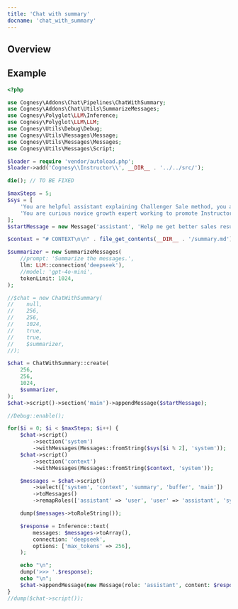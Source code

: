 ```yaml
---
title: 'Chat with summary'
docname: 'chat_with_summary'
---
```


## Overview


## Example


```php
<?php

use Cognesy\Addons\Chat\Pipelines\ChatWithSummary;
use Cognesy\Addons\Chat\Utils\SummarizeMessages;
use Cognesy\Polyglot\LLM\Inference;
use Cognesy\Polyglot\LLM\LLM;
use Cognesy\Utils\Debug\Debug;
use Cognesy\Utils\Messages\Message;
use Cognesy\Utils\Messages\Messages;
use Cognesy\Utils\Messages\Script;

$loader = require 'vendor/autoload.php';
$loader->add('Cognesy\\Instructor\\', __DIR__ . '../../src/');

die(); // TO BE FIXED

$maxSteps = 5;
$sys = [
    'You are helpful assistant explaining Challenger Sale method, you answer questions. Provide very brief answers, not more than one sentence. Simplify things, don\'t go into details, but be very pragmatic and focused on practical bizdev problems.',
    'You are curious novice growth expert working to promote Instructor library, you keep asking questions. Use your knowledge of Instructor library and marketing of tech products for developers. Ask short, simple questions. Always ask a single question.',
];
$startMessage = new Message('assistant', 'Help me get better sales results. Be brief and concise.');

$context = "# CONTEXT\n\n" . file_get_contents(__DIR__ . '/summary.md');

$summarizer = new SummarizeMessages(
    //prompt: 'Summarize the messages.',
    llm: LLM::connection('deepseek'),
    //model: 'gpt-4o-mini',
    tokenLimit: 1024,
);

//$chat = new ChatWithSummary(
//    null,
//    256,
//    256,
//    1024,
//    true,
//    true,
//    $summarizer,
//);

$chat = ChatWithSummary::create(
    256,
    256,
    1024,
    $summarizer,
);
$chat->script()->section('main')->appendMessage($startMessage);

//Debug::enable();

for($i = 0; $i < $maxSteps; $i++) {
    $chat->script()
        ->section('system')
        ->withMessages(Messages::fromString($sys[$i % 2], 'system'));
    $chat->script()
        ->section('context')
        ->withMessages(Messages::fromString($context, 'system'));

    $messages = $chat->script()
        ->select(['system', 'context', 'summary', 'buffer', 'main'])
        ->toMessages()
        ->remapRoles(['assistant' => 'user', 'user' => 'assistant', 'system' => 'system']);

    dump($messages->toRoleString());

    $response = Inference::text(
        messages: $messages->toArray(),
        connection: 'deepseek',
        options: ['max_tokens' => 256],
    );

    echo "\n";
    dump('>>> '.$response);
    echo "\n";
    $chat->appendMessage(new Message(role: 'assistant', content: $response), 'main');
}
//dump($chat->script());
